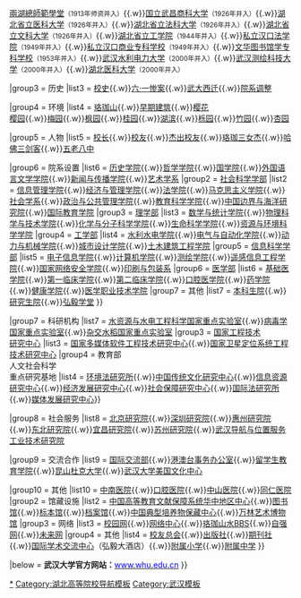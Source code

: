 {{Navbox
|name = 武汉大学
|title = [[武汉大学|<span style="color:#ffffff;">武汉大学</span>]]
|image = 
|titlestyle = background: #127436; color: #ffffff;
|groupstyle = background: #8fd6a6; color: #000000;
|belowstyle = background: #8fd6a6; color: #000000;

|group1 = 传承
|list1 = [[自强学堂]]<small>（1893－1902，有争议）</small>{{to}}[[方言学堂]]<small>（1902－1912，有争议）</small>{{to}}[[国立武昌高等师范学校]]<small>（1913－1923）</small>{{to}}[[国立武昌师范大学]]<small>（1923－1924）</small>{{to}}[[国立武昌大学]]<small>（1924-1926）</small>{{to}}[[国立武昌中山大学]]<small>（1926-1928）</small>{{to}}[[国立武汉大学]]<small>（1928－1949）</small>{{to}}[[老武汉大学|武汉大学(老)]]<small>（1949－2000）</small>{{to}}[[武汉大学]]<small>（2000－）</small>

|group2 = 融合
|list2 = 矿务、化学学堂<small>（1896年并入）</small>{{.w}}[[兩湖總師範學堂]]<small>（1913年师资并入）</small>{{.w}}[[国立武昌商科大学]]<small>（1926年并入）</small>{{.w}}[[湖北省立医科大学]]<small>（1926年并入）</small>{{.w}}[[湖北省立法科大学]]<small>（1926年并入）</small>{{.w}}[[湖北省立文科大学]]<small>（1926年并入）</small>{{.w}}[[湖北省立工学院]]<small>（1944年并入）</small>{{.w}}[[漢口法學院|私立汉口法学院]]<small>（1949年并入）</small>{{.w}}[[私立汉口商业专科学校]]<small>（1949年并入）</small>{{.w}}[[文华图书馆学专科学校]]<small>（1953年并入）</small>{{.w}}[[武汉水利电力大学]]<small>（2000年并入）</small>{{.w}}[[武汉测绘科技大学]]<small>（2000年并入）</small>{{.w}}[[湖北医科大学]]<small>（2000年并入）</small>

|group3 = 历史
|list3 = [[武汉大学历史|校史]]{{.w}}[[六·一惨案]]{{.w}}[[武大西迁]]{{.w}}[[1952年武汉高校院系调整|院系调整]]

|group4 = 环境
|list4 = [[珞珈山]]{{.w}}[[武汉大学早期建筑|早期建筑]]{{.w}}[[武汉大学樱花|樱花]]<br />[[武汉大学樱园|樱园]]{{.w}}[[武汉大学梅园|梅园]]{{.w}}[[武汉大学枫园|枫园]]{{.w}}[[武汉大学桂园|桂园]]{{.w}}[[武汉大学湖滨|湖滨]]{{.w}}[[武汉大学栎园|栎园]]{{.w}}[[武汉大学竹园|竹园]]{{.w}}[[武汉大学杏园|杏园]]

|group5 = 人物
|list5 = [[武汉大学历任校长列表|校长]]{{.w}}[[武汉大学校友列表|校友]]{{.w}}[[武汉大学杰出校友列表|杰出校友]]{{.w}}[[珞珈三女杰]]{{.w}}[[哈佛三剑客]]{{.w}}[[五老八中]]

|group6 = 院系设置
|list6 = {{Navbox|child
|groupstyle = background: #8fd6a6; color: #000000;
|liststyle = text-align: left;
|group1 = [[武汉大学人文科学学部|人文科学学部]]
|list1 = [[武汉大学文学院|文学院]]{{.w}}[[武汉大学历史学院|历史学院]]{{.w}}[[武汉大学哲学学院|哲学学院]]{{.w}}[[武汉大学国学院|国学院]]{{.w}}[[武汉大学外国语言文学学院|外国语言文学学院]]{{.w}}[[武汉大学新闻与传播学院|新闻与传播学院]]{{.w}}[[武汉大学艺术学系|艺术学系]]
|group2 = [[武汉大学社会科学学部|社会科学学部]]
|list2 = [[武汉大学信息管理学院|信息管理学院]]{{.w}}[[武汉大学经济与管理学院|经济与管理学院]]{{.w}}[[武汉大学法学院|法学院]]{{.w}}[[武汉大学马克思主义学院|马克思主义学院]]{{.w}}[[武汉大学社会学系|社会学系]]{{.w}}[[武汉大学政治与公共管理学院|政治与公共管理学院]]{{.w}}[[武汉大学教育科学学院|教育科学学院]]{{.w}}[[武汉大学中国边界与海洋研究院|中国边界与海洋研究院]]{{.w}}[[武汉大学国际教育学院|国际教育学院]]
|group3 = [[武汉大学理学部|理学部]]
|list3 = [[武汉大学数学与统计学院|数学与统计学院]]{{.w}}[[武汉大学物理科学与技术学院|物理科学与技术学院]]{{.w}}[[武汉大学化学与分子科学学院|化学与分子科学学院]]{{.w}}[[武汉大学生命科学学院|生命科学学院]]{{.w}}[[武汉大学资源与环境科学学院|资源与环境科学学院]]
|group4 = [[武汉大学工学部|工学部]]
|list4 = [[武汉大学水利水电学院|水利水电学院]]{{.w}}[[武汉大学电气与自动化学院|电气与自动化学院]]{{.w}}[[武汉大学动力与机械学院|动力与机械学院]]{{.w}}[[武汉大学城市设计学院|城市设计学院]]{{.w}}[[武汉大学土木建筑工程学院|土木建筑工程学院]]
|group5 = [[武汉大学信息科学学部|信息科学学部]]
|list5 = [[武汉大学电子信息学院|电子信息学院]]{{.w}}[[武汉大学计算机学院|计算机学院]]{{.w}}[[武汉大学测绘学院|测绘学院]]{{.w}}[[武汉大学遥感信息工程学院|遥感信息工程学院]]{{.w}}[[武汉大学国家网络安全学院|国家网络安全学院]]{{.w}}[[武汉大学印刷与包装系|印刷与包装系]]
|group6 = [[武汉大学医学部|医学部]]
|list6 = [[武汉大学基础医学院|基础医学院]]{{.w}}[[武汉大学第一临床学院|第一临床学院]]{{.w}}[[武汉大学第二临床学院|第二临床学院]]{{.w}}[[武汉大学口腔医学院|口腔医学院]]{{.w}}[[武汉大学药学院|药学院]]{{.w}}[[武汉大学健康学院|健康学院]]{{.w}}[[武汉大学医学职业技术学院|医学职业技术学院]]
|group7 = 其他
|list7 = [[武汉大学本科生院|本科生院]]{{.w}}[[武汉大学研究生院|研究生院]]{{.w}}[[武汉大学弘毅学堂|弘毅学堂]]
}}

|group7 = 科研机构
|list7 = {{Navbox|child
|groupstyle = background: #8fd6a6;color: #000000;
|liststyle = text-align: left;
|group1 = 直属
|list1 = [[武汉大学高等研究院|高等研究院]]
|group2 = [[国家重点实验室]]
|list2 = [[测绘遥感信息工程国家重点实验室]]{{.w}}[[水资源与水电工程科学国家重点实验室]]{{.w}}[[病毒学国家重点实验室]]{{.w}}[[杂交水稻国家重点实验室]]
|group3 = [[国家工程技术研究中心|国家工程技术<br />研究中心]]
|list3 = [[国家多媒体软件工程技术研究中心]]{{.w}}[[国家卫星定位系统工程技术研究中心]] 
|group4 = 教育部<br />人文社会科学<br />重点研究基地
|list4 = [[武汉大学环境法研究所|环境法研究所]]{{.w}}[[武汉大学中国传统文化研究中心|中国传统文化研究中心]]{{.w}}[[武汉大学信息资源研究中心|信息资源研究中心]]{{.w}}[[武汉大学经济发展研究中心|经济发展研究中心]]{{.w}}[[武汉大学社会保障研究中心|社会保障研究中心]]{{.w}}[[武汉大学国际法研究所|国际法研究所]]{{.w}}[[武汉大学媒体发展研究中心|媒体发展研究中心]]}}

|group8 = 社会服务
|list8 = [[武汉大学北京研究院|北京研究院]]{{.w}}[[武汉大学深圳研究院|深圳研究院]]{{.w}}[[武汉大学惠州研究院|惠州研究院]]{{.w}}[[武汉大学东北研究院|东北研究院]]{{.w}}[[武汉大学宜昌研究院|宜昌研究院]]{{.w}}[[武汉大学苏州研究院|苏州研究院]]{{.w}}[[武汉导航与位置服务工业技术研究院]] 

|group9 = 交流合作
|list9 = [[武汉大学国际交流部|国际交流部]]{{.w}}[[武汉大学港澳台事务办公室|港澳台事务办公室]]{{.w}}[[武汉大学留学生教育学院|留学生教育学院]]{{.w}}[[昆山杜克大学]]{{.w}}[[武汉大学美国文化中心]]

|group10 = 其他
|list10 = {{Navbox|child
|groupstyle = background: #8fd6a6; color: #000000;
|liststyle = text-align: left;
|group1 = 附属医院
|list1 = [[武汉大学人民医院|人民医院]]{{.w}}[[武汉大学中南医院|中南医院]]{{.w}}[[武汉大学口腔医院|口腔医院]]{{.w}}[[湖北省第三人民医院|中山医院]]{{.w}}[[武汉市第三医院|同仁医院]]
|group2 = 馆藏设施
|list2 = [[中国高等教育文献保障系统|中国高等教育文献保障系统华中地区中心]]{{.w}}[[武汉大学图书馆|图书馆]]{{.w}}[[武汉大学标本馆|标本馆]]{{.w}}[[武汉大学档案馆|档案馆]]{{.w}}[[中国典型培养物保藏中心]]{{.w}}[[万林艺术博物馆]]
|group3 = 网络
|list3 = [[武汉大学校园网|校园网]]{{.w}}[[武汉大学网络中心|网络中心]]{{.w}}[[珞珈山水BBS]]{{.w}}[[武汉大学自强网|自强网]]{{.w}}[[武汉大学未来网|未来网]]
|group4 = 其他
|list4 = [[武汉大学校友总会|校友总会]]{{.w}}[[武汉大学出版社|出版社]]{{.w}}[[武汉大学期刊社|期刊社]]{{.w}}[[武汉大学国际学术交流中心|国际学术交流中心]]（弘毅大酒店）{{.w}}[[武汉大学附属小学|附属小学]]{{.w}}[[武汉大学附属中学|附属中学]]
}}

|below = '''武汉大学官方网站：'''[http://www.whu.edu.cn/ <span style="color: blue;">www.whu.edu.cn</span>]
}}<noinclude>

[[Category:武汉大学|*]]
[[Category:湖北高等院校导航模板]]
[[Category:武汉模板]]
</noinclude>